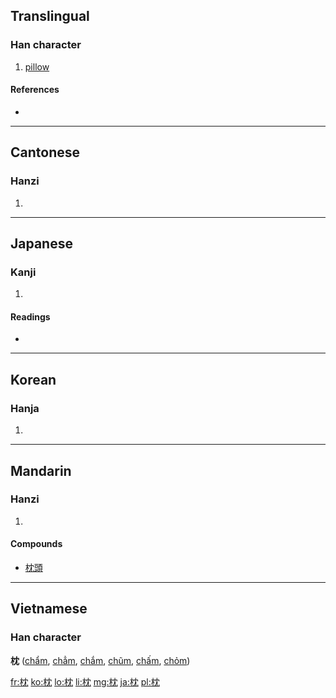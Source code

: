 ==Translingual==

===Han character===
{{Han char|rn=75|rad=木|as=04|sn=8|four=4491<sub>2</sub>|canj=木中月山 (DLBU)}}

# [[pillow]]

====References====
* {{Han ref|kx=0515.160|dkj=14546|dj=0903.150|hdz=21175.020|uh=6795|ud=26517|bh=AA45|bd=43589}}

----

==Cantonese==

===Hanzi===
{{yue-hanzi|jyut=|y=jam2, jam3}}

# {{defn|Cantonese|sort=木04}}

----

==Japanese==

===Kanji===
{{ja-kanji|grade=n|rs=木04}}

# {{defn|Japanese|sort=木04}}

====Readings====
* {{ja-readings|on=[[ちん]] (chin)|kun=[[まくら]] (makura)}}

----

==Korean==

===Hanja===
{{ko-hanja|hangeul=침|eumhun=|rv=chim|mr=ch'im|y=chim}}

# {{defn|Korean|sort=木04}}

----

==Mandarin==

===Hanzi===
{{cmn-hanzi|pin=[[zhěn]] ([[zhen3]])|wg=chen<sup>3</sup>}}

# {{defn|Mandarin|sort=木04}}

====Compounds====
* [[枕頭]]

----

==Vietnamese==
===Han character===
'''枕''' ([[chẩm]], [[chẳm]], [[chắm]], [[chũm]], [[chấm]], [[chỏm]])

[[fr:枕]]
[[ko:枕]]
[[lo:枕]]
[[li:枕]]
[[mg:枕]]
[[ja:枕]]
[[pl:枕]]